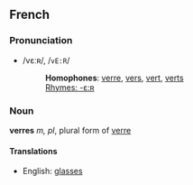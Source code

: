 ==French==
===Pronunciation===
*/vεːʀ/, /<tt>vE:R</tt>/
*:'''Homophones''': [[verre]], [[vers]], [[vert]], [[verts]]
*:[[Rhymes:French:-ε:ʀ|Rhymes: -ε:ʀ]]

===Noun===
'''verres''' ''m, pl'', plural form of [[verre]]

====Translations====
*English: [[glasses]]